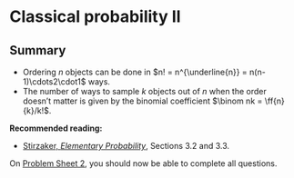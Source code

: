 # Classical probability II  {#L06-classical-ii}

<!--

We continue looking at the classical probability $\mathbb P(A) = |A|/|\Omega|$, by looking at ways to enumerate $\Omega$ and $A$. Last time we saw:

* The multiplication principle: $n_1$ choices followed by $n_2$ choices, ..., up to $n_k$ choices gives $n_1 \times n_2 \times \cdots \times n_k$ choices in total.
* Sampling $k$ objects out of $n$ with replacement gives $n^k$ choices.
* Sampling $k$ objects out of $n$ without replacement gives $n^{\underline{k}} = n(n-1)\dots(n-k+1)$ choices.

## Ordering  {#ordering}



::: {.example}
*Suppose a lecturer marks a pile of $n$ exam papers, all of which receive a different mark. What is the probability she ends up marking them in order from lowest scoring first in the pile to highest scoring last in the pile?*

Here, the sample space $\Omega$ is the set of all orderings of the $n$ exam papers by mark, and $A$ is the event that the papers are in order from lowest to highest scoring. It's clear that $|A| = 1$: since the exams scored different marks, there's only one way of putting the exams in the correct lowest-to-highest order. But what's $|\Omega|$?

There are $n$ choices for the first exam paper to be marked. Then, for the second exam paper, there are $n - 1$ choices left, because the lecturer is not going to mark the same paper twice. There are $n-2$ choices for the third exam paper. And so on, until she has marked $n-1$ papers, and there is only 1 choice left for the final paper. So we have
\[ |\Omega| = \ff nn = n(n-1)(n-2)\cdots3\cdot2\cdot1 = n! \]
ways to order the exam papers.

Hence, the probability the papers are marked in order is
\[ \mathbb P(A) = \frac{|A|}{|\Omega|} = \frac{1}{n(n-1)\cdots2\cdot1} = \frac{1}{n!} . \]
:::

This number
\[ n! = \ff nn = n(n-1)(n-2)\cdots3\cdot2\cdot1 \]
is called **$n$ factorial** and denoted $n!$. It is the number of ways that $n$ different objects can be ordered.

The factorial $n!$ gets very large very quickly. **Stirling's formula** gives the approximation
$n! \approx \sqrt{2\pi n} \, \mathrm{e}^{-n} \, n^n$.

::: {.example}
Suppose you shuffle a pack of cards. The resulting ordering of the deck has $52!$ possibilities. This is an unimaginably huge number -- the exact value to 3 significant figures is
\[ 52! = 8.07 \times 10^{67} , \]
while Stirling's formula gives the approximation
\[ 52! \approx \sqrt{2\pi \times 52} \times \mathrm{e}^{-52} \times 52^{52} = 8.05 \times 10^{67} . \]
This is an 8 followed by 67 zeroes.

If every person on the planet (very roughly $10^{10}$) had shuffled a deck of cards one million ($10^6$) times a second for the entire lifetime of the universe (roughly $10^{17}$ seconds), they could only expect to have got through about $10^{33}$ shuffles.
This is only the most tiny, microscopic fraction of $52!$. So every time you have ever shuffled a deck of cards, it is essentially certain that you have created an ordering of the deck that has never existed before.
:::

If we take the ratio of a bigger factorial $n!$ over a smaller factorial $j!$, we get lot of cancellation,
\begin{align*}
\frac{n!}{j!} &= \frac{n(n-1) \cdots(j+1)j(j-1) \cdots 1}{j(j-1) \cdots 1} \\
  &= n(n-1) \cdots (j+1) ,
\end{align*}
because the last part of the product in the numerator cancels with the whole of the denominator. Replacing $j$ with $n-k$, this gives
\[ \frac{n!}{(n-k)!} = n(n-1) \cdots (n - k + 1) = \ff{n}{k} . \]
This gives a way of writing the falling factorial as the ratio of two (normal) factorials, which can sometimes be useful.



## Sampling without replacement in any order  {#combinations}



::: {.example #lotto}
*In the Lotto, the UK national lottery, you can buy a ticket for £2 and choose 6 numbers between 1 and 59. If your 6 numbers match the 6 numbers on the balls chosen by the lottery machine, you win the jackpot (usually between £2 million and £20 million, shared between the tickets that get all 6 numbers). If you buy a ticket, what is the probability you win the jackpot?*

Here, $\Omega$ is the set of all possible sets of 6 winning numbers, and $A$ is the set of numbers on your ticket. Clearly $|A| = 1$, but what is $|\Omega|$?

Well, the first ball out of the machine has 59 possibilities, the second ball has 58 possibilities, and so on, making
\[ 59 \times 58 \times 57 \times 56 \times 55 \times 54 = \ff{59}{6} . \]

But this isn't the correct answer, because the same set of balls could be drawn from the machine in any order! The sets of balls $\{1,2,3,4,5,6\}$ and $\{6,5,4,3,2,1\}$ and $\{1,3,5,6,4,2\}$ are all the same set of numbers. How many ways can we see the same list of numbers? This is precisely the number of orderings of 6 balls, which we know is $6!$. So the number of possible sets of 6 balls to come out of the machine is actually
\[ \binom{59}{6} = \frac{\ff{59}{6}}{6!} = \frac{59 \times 58 \times 57 \times 56 \times 55 \times 54}{6\times5\times4\times3\times2\times1} \approx 45 \text{ million} . \]

Thus the probability that your ticket wins the jackpot is
\[ \mathbb P(A) = \frac{|A|}{|\Omega|} = \frac{1}{\binom{59}{6}} \approx \frac{1}{45 \text{ million}} \approx 0.000\,000\,02 . \]
:::

Here, we have introduced the notation
\[ \binom{n}{k} = \frac{\ff{n}{k}}{k!} = \frac{n(n-1) \cdots (n-k+1)}{k(k-1)\cdots2\cdot1}  \]
for the number of ways to choose $k$ objects out of $n$ without replacement *and where the order they were chosen in doesn't matter*. This is called the **binomial coefficient**, although when we say it out loud we normally just say "$n$ choose $k$". (Another notation for the binomial coefficient is ${}^n C_k$.)

It can sometimes be useful to remember that $\ff nk = n!/(n-k)!$ allows us to write the binomial coefficient in terms of the factorial function as
\[ \binom nk = \frac{\ff nk}{(n-k)!} = \frac{n!}{k!(n-k)!} . \]


::: {.example #akqj}
*You are dealt a "hand" of 13 cards from a deck of 52 cards. What is the probability that you have the Ace, King, Queen, and Jack of Spades?*

Here, $\Omega$ is the set of all 13-card hands from the deck, and $A$ is the subset of those that contain the AKQJ of Spades.

Using the binomial coefficient notation, it's clear that
\[ |\Omega| = \binom{52}{13} = \frac{52\times51\times\cdots\times41\times40}{13\times12\times\cdots\times2\times1} . \]

What about $|A|$? If we fix the fact that the hand contains the 4 cards AKQJ of Spades, then it also contains $13-4=9$ cards out of the other $52-4 = 48$ remaining cards in the deck. This makes
\[ |A| = \binom{48}{9} = \frac{48\times47\times\cdots\times41\times40}{9\times8\times\cdots\times2\times1}\]
hands.

Thus the probability that the hand contains AKQJ of Spades is
\[ \mathbb P(A) = \frac{|A|}{|\Omega|} = \frac{\binom{48}{9}}{\binom{52}{13}} . \]

Conveniently, we can simplify the expression quite a lot, because plenty of cancellation will occur. We have
\begin{align*}
\mathbb P(A) = \frac{\binom{48}{9}}{\binom{52}{13}}
  &= \frac{\frac{48\times47\times\cdots\times41\times40}{9\times8\times\cdots\times2\times1}}{\frac{52\times51\times\cdots\times41\times40}{13\times12\times\cdots\times2\times1}} \\
  &= \frac{48\times47\times\cdots\times41\times40}{52\times51\times\cdots\times41\times40} \times \frac{13\times12\times\cdots\times2\times1}{9\times8\times\cdots\times2\times1} \\
  &= \frac{13\times12\times11\times10}{52\times51\times50\times49} \\
  &\approx 0.0026 ,
\end{align*}
or about 1 in every 380 hands.
:::


## Birthday problem  {#birthday}

::: {.example}
*There are $k = 23$ students in a class. What is the probability that at least two of the students share a birthday?*

This a famous problem, known as the "birthday problem". You may have seen this problem before -- but let's try to solve it using the techniques from this section of notes. If you haven't seen it before, you might like to guess what you think the answer might be. (We'll assume all days are equally likely for birthdays, and ignore the leap day 29 February.)

The sample space $\Omega$ is the set of possible birthdays for all $k$ students. Clearly $|\Omega| = 365^k$.

Let $A$ be the even that at least one pair of student share a birthday. Since this is an "at least" event, it seems like it might be a good idea to look instead at the complementary event $A^\comp$. If $A$ is the event that there's at least one shared birthday, then $A^\comp$ is the event that there are *no* shared birthdays; that is, $A^\comp$ is the event that all $k$ students have *different* birthdays.

So what is $|A^\comp|$, the number of ways the $k$ students can have different birthdays? Well, the first student can have any of the 365 days for their birthday. For them to have different birthdays, the second student only has 364 days available. Then the third student must avoid the birthday of students 1 and 2, so has 363 available days, and so on. We see that 
\[ |A^\comp| = 365 \times 364 \times \cdots \times (365 - k + 1) = 365^{\underline{k}} . \]

Hence, the probability at least two students share a birthday is
\[ \mathbb P(A) = 1 - \mathbb P(A^\comp) = 1 - \frac{365^{\underline{k}}}{365^k} = 1 - \frac{365}{365} \cdot \frac{364}{365} \cdots \frac{365-k+1}{365} . \]

Setting $k = 23$, we can calculate the required answer in R:
```r
k <- 23
1 - prod((365:(365 - k + 1)) / 365)
```
The probability is 50.7%. So it's more likely than not that at least two students share a birthday.
:::

Some people find it surprising that only 23 students have such a high probability of sharing a birthday, since 23 is so small compared to 365. But remember there are $\binom{23}{2} = 253$ *pairs* of birthdays, and each of those 253 pairs is a potential match.

-->

## Summary  {#summary-L06 .unnumbered}

::: {.mysummary}
* Ordering $n$ objects can be done in $n! = n^{\underline{n}} = n(n-1)\cdots2\cdot1$ ways.
* The number of ways to sample $k$ objects out of $n$ when the order doesn't matter is given by the binomial coefficient $\binom nk = \ff{n}{k}/k!$.
:::

**Recommended reading:**

* [Stirzaker, *Elementary Probability*](https://leeds.primo.exlibrisgroup.com/permalink/44LEE_INST/13rlbcs/alma991013131349705181), Sections 3.2 and 3.3.

On [Problem Sheet 2](#P2), you should now be able to complete all questions.

<!--
There's one other useful fact about the binomial coefficient we should mention.

::: {.theorem}
\[ \binom nk = \binom{n}{n-k}. \]
:::

We'll give two different proofs of this fact.

::: {.proof}
We can use the formula for the binomial coefficient in terms of the factorial function. This formula gives
\[ \binom nk = \frac{n!}{k!(n-k)!} \qquad \binom{n}{n-k} = \frac{n!}{(n-k)!k!} . \]
It's clear from the factorial expression that these two quantities are equal.
:::

::: {.proof}
Suppose we have $n$ balls, and we want to paint $k$ of the red and the other $n-k$ blue. How many ways can we do this?

One way is to say there are $\binom nk$ ways to choose the $k$ balls to paint red, then we are forced paint the other $n - k$ blue.

Another way is to say there are $\binom{n}{n-k}$ to choose the $n-k$ balls to paint blue, then we are forced to paint the other $k$ red.

We have "double counted" the same quantity two different ways, so the answer must be the same, so
\[ \binom nk = \binom{n}{n-k}. \]
:::

Which proof do you prefer? (I strongly prefer the second proof, because I think it doesn't just *verify* that the theorem is true, but further explains *why* the result is true.)
-->
